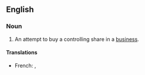 ==English==

===Noun===
{{en-noun}}

# {{lb|en|British}} An attempt to buy a controlling share in a [[business]].

====Translations====
{{trans-top|attempt to buy a controlling share in a business}}
* French: {{t+|fr|offre publique d'achat|f}}, {{t+|fr|OPA|f}}
{{trans-mid}}
{{trans-bottom}}